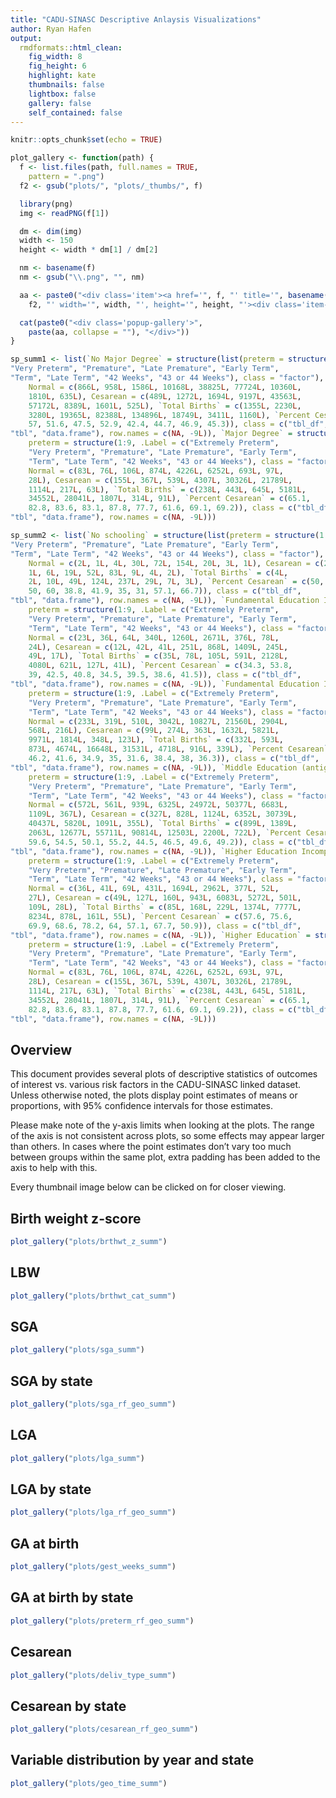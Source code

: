 ```yaml
---
title: "CADU-SINASC Descriptive Anlaysis Visualizations"
author: Ryan Hafen
output:
  rmdformats::html_clean:
    fig_width: 8
    fig_height: 6
    highlight: kate
    thumbnails: false
    lightbox: false
    gallery: false
    self_contained: false
---
```



<link rel="stylesheet" href="lib/magnific-popup.css">
<script src="lib/jquery.magnific-popup.js"></script>

<style>
  .popup-gallery {
    width: 800px
  }
  .item {
    position: relative;
    padding: 0px;
    display: inline-block;
  }
  .item img {
    margin: 0px;
    padding: 0px;
  }
  .item-label {
    position: absolute;
    top: 0;
    width: 150px;
    text-align: center;
    background: black;
    opacity: 0.6;
    color: white;
  }
  .mfp-title {
    color: darkgray !important;
    padding-left: 10px !important;
  }
  .mfp-counter {
    color: darkgray !important;
    padding-right: 10px !important;
  }
</style>

<script>
$(document).ready(function() {
	$('.popup-gallery').magnificPopup({
		delegate: 'a',
		type: 'image',
		tLoading: 'Loading plot #%curr%...',
		mainClass: 'mfp-img-mobile',
		gallery: {
			enabled: true,
			navigateByImgClick: true,
			preload: [0,1] // Will preload 0 - before current, and 1 after the current image
		},
		image: {
			tError: '<a href="%url%">The plot #%curr%</a> could not be loaded.',
			titleSrc: function(item) {
				return item.el.attr('title');
			}
		}
	});
});
</script>

```r
knitr::opts_chunk$set(echo = TRUE)

plot_gallery <- function(path) {
  f <- list.files(path, full.names = TRUE,
    pattern = ".png")
  f2 <- gsub("plots/", "plots/_thumbs/", f)

  library(png)
  img <- readPNG(f[1])

  dm <- dim(img)
  width <- 150
  height <- width * dm[1] / dm[2]

  nm <- basename(f)
  nm <- gsub("\\.png", "", nm)

  aa <- paste0("<div class='item'><a href='", f, "' title='", basename(path), "/", nm, ".png'><img src='",
    f2, "' width='", width, "', height='", height, "'><div class='item-label'>", nm, "</div></a></div>")

  cat(paste0("<div class='popup-gallery'>",
    paste(aa, collapse = ""), "</div>"))
}

sp_summ1 <- list(`No Major Degree` = structure(list(preterm = structure(1:9, .Label = c("Extremely Preterm", 
"Very Preterm", "Premature", "Late Premature", "Early Term", 
"Term", "Late Term", "42 Weeks", "43 or 44 Weeks"), class = "factor"), 
    Normal = c(866L, 958L, 1586L, 10168L, 38825L, 77724L, 10360L, 
    1810L, 635L), Cesarean = c(489L, 1272L, 1694L, 9197L, 43563L, 
    57172L, 8389L, 1601L, 525L), `Total Births` = c(1355L, 2230L, 
    3280L, 19365L, 82388L, 134896L, 18749L, 3411L, 1160L), `Percent Cesarean` = c(36.1, 
    57, 51.6, 47.5, 52.9, 42.4, 44.7, 46.9, 45.3)), class = c("tbl_df", 
"tbl", "data.frame"), row.names = c(NA, -9L)), `Major Degree` = structure(list(
    preterm = structure(1:9, .Label = c("Extremely Preterm", 
    "Very Preterm", "Premature", "Late Premature", "Early Term", 
    "Term", "Late Term", "42 Weeks", "43 or 44 Weeks"), class = "factor"), 
    Normal = c(83L, 76L, 106L, 874L, 4226L, 6252L, 693L, 97L, 
    28L), Cesarean = c(155L, 367L, 539L, 4307L, 30326L, 21789L, 
    1114L, 217L, 63L), `Total Births` = c(238L, 443L, 645L, 5181L, 
    34552L, 28041L, 1807L, 314L, 91L), `Percent Cesarean` = c(65.1, 
    82.8, 83.6, 83.1, 87.8, 77.7, 61.6, 69.1, 69.2)), class = c("tbl_df", 
"tbl", "data.frame"), row.names = c(NA, -9L)))

sp_summ2 <- list(`No schooling` = structure(list(preterm = structure(1:9, .Label = c("Extremely Preterm", 
"Very Preterm", "Premature", "Late Premature", "Early Term", 
"Term", "Late Term", "42 Weeks", "43 or 44 Weeks"), class = "factor"), 
    Normal = c(2L, 1L, 4L, 30L, 72L, 154L, 20L, 3L, 1L), Cesarean = c(2L, 
    1L, 6L, 19L, 52L, 83L, 9L, 4L, 2L), `Total Births` = c(4L, 
    2L, 10L, 49L, 124L, 237L, 29L, 7L, 3L), `Percent Cesarean` = c(50, 
    50, 60, 38.8, 41.9, 35, 31, 57.1, 66.7)), class = c("tbl_df", 
"tbl", "data.frame"), row.names = c(NA, -9L)), `Fundamental Education I (1ª a 4ª série)` = structure(list(
    preterm = structure(1:9, .Label = c("Extremely Preterm", 
    "Very Preterm", "Premature", "Late Premature", "Early Term", 
    "Term", "Late Term", "42 Weeks", "43 or 44 Weeks"), class = "factor"), 
    Normal = c(23L, 36L, 64L, 340L, 1260L, 2671L, 376L, 78L, 
    24L), Cesarean = c(12L, 42L, 41L, 251L, 868L, 1409L, 245L, 
    49L, 17L), `Total Births` = c(35L, 78L, 105L, 591L, 2128L, 
    4080L, 621L, 127L, 41L), `Percent Cesarean` = c(34.3, 53.8, 
    39, 42.5, 40.8, 34.5, 39.5, 38.6, 41.5)), class = c("tbl_df", 
"tbl", "data.frame"), row.names = c(NA, -9L)), `Fundamental Education II (5ª a 8ª série)` = structure(list(
    preterm = structure(1:9, .Label = c("Extremely Preterm", 
    "Very Preterm", "Premature", "Late Premature", "Early Term", 
    "Term", "Late Term", "42 Weeks", "43 or 44 Weeks"), class = "factor"), 
    Normal = c(233L, 319L, 510L, 3042L, 10827L, 21560L, 2904L, 
    568L, 216L), Cesarean = c(99L, 274L, 363L, 1632L, 5821L, 
    9971L, 1814L, 348L, 123L), `Total Births` = c(332L, 593L, 
    873L, 4674L, 16648L, 31531L, 4718L, 916L, 339L), `Percent Cesarean` = c(29.8, 
    46.2, 41.6, 34.9, 35, 31.6, 38.4, 38, 36.3)), class = c("tbl_df", 
"tbl", "data.frame"), row.names = c(NA, -9L)), `Middle Education (antigo 2º Grau)` = structure(list(
    preterm = structure(1:9, .Label = c("Extremely Preterm", 
    "Very Preterm", "Premature", "Late Premature", "Early Term", 
    "Term", "Late Term", "42 Weeks", "43 or 44 Weeks"), class = "factor"), 
    Normal = c(572L, 561L, 939L, 6325L, 24972L, 50377L, 6683L, 
    1109L, 367L), Cesarean = c(327L, 828L, 1124L, 6352L, 30739L, 
    40437L, 5820L, 1091L, 355L), `Total Births` = c(899L, 1389L, 
    2063L, 12677L, 55711L, 90814L, 12503L, 2200L, 722L), `Percent Cesarean` = c(36.4, 
    59.6, 54.5, 50.1, 55.2, 44.5, 46.5, 49.6, 49.2)), class = c("tbl_df", 
"tbl", "data.frame"), row.names = c(NA, -9L)), `Higher Education Incomplete` = structure(list(
    preterm = structure(1:9, .Label = c("Extremely Preterm", 
    "Very Preterm", "Premature", "Late Premature", "Early Term", 
    "Term", "Late Term", "42 Weeks", "43 or 44 Weeks"), class = "factor"), 
    Normal = c(36L, 41L, 69L, 431L, 1694L, 2962L, 377L, 52L, 
    27L), Cesarean = c(49L, 127L, 160L, 943L, 6083L, 5272L, 501L, 
    109L, 28L), `Total Births` = c(85L, 168L, 229L, 1374L, 7777L, 
    8234L, 878L, 161L, 55L), `Percent Cesarean` = c(57.6, 75.6, 
    69.9, 68.6, 78.2, 64, 57.1, 67.7, 50.9)), class = c("tbl_df", 
"tbl", "data.frame"), row.names = c(NA, -9L)), `Higher Education` = structure(list(
    preterm = structure(1:9, .Label = c("Extremely Preterm", 
    "Very Preterm", "Premature", "Late Premature", "Early Term", 
    "Term", "Late Term", "42 Weeks", "43 or 44 Weeks"), class = "factor"), 
    Normal = c(83L, 76L, 106L, 874L, 4226L, 6252L, 693L, 97L, 
    28L), Cesarean = c(155L, 367L, 539L, 4307L, 30326L, 21789L, 
    1114L, 217L, 63L), `Total Births` = c(238L, 443L, 645L, 5181L, 
    34552L, 28041L, 1807L, 314L, 91L), `Percent Cesarean` = c(65.1, 
    82.8, 83.6, 83.1, 87.8, 77.7, 61.6, 69.1, 69.2)), class = c("tbl_df", 
"tbl", "data.frame"), row.names = c(NA, -9L)))
```

## Overview

This document provides several plots of descriptive statistics of outcomes of interest vs. various risk factors in the CADU-SINASC linked dataset. Unless otherwise noted, the plots display point estimates of means or proportions, with 95% confidence intervals for those estimates.

Please make note of the y-axis limits when looking at the plots. The range of the axis is not consistent across plots, so some effects may appear larger than others. In cases where the point estimates don't vary too much between groups within the same plot, extra padding has been added to the axis to help with this.

Every thumbnail image below can be clicked on for closer viewing.

## Birth weight z-score

```r
plot_gallery("plots/brthwt_z_summ")
```

## LBW

```r
plot_gallery("plots/brthwt_cat_summ")
```

## SGA

```r
plot_gallery("plots/sga_summ")
```

## SGA by state

```r
plot_gallery("plots/sga_rf_geo_summ")
```

## LGA

```r
plot_gallery("plots/lga_summ")
```

## LGA by state

```r
plot_gallery("plots/lga_rf_geo_summ")
```

## GA at birth

```r
plot_gallery("plots/gest_weeks_summ")
```

## GA at birth by state

```r
plot_gallery("plots/preterm_rf_geo_summ")
```

## Cesarean

```r
plot_gallery("plots/deliv_type_summ")
```

## Cesarean by state

```r
plot_gallery("plots/cesarean_rf_geo_summ")
```

## Variable distribution by year and state

```r
plot_gallery("plots/geo_time_summ")
```
